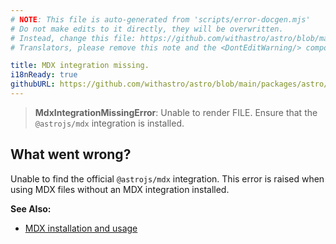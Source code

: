 ```yaml
---
# NOTE: This file is auto-generated from 'scripts/error-docgen.mjs'
# Do not make edits to it directly, they will be overwritten.
# Instead, change this file: https://github.com/withastro/astro/blob/main/packages/astro/src/core/errors/errors-data.ts
# Translators, please remove this note and the <DontEditWarning/> component.

title: MDX integration missing.
i18nReady: true
githubURL: https://github.com/withastro/astro/blob/main/packages/astro/src/core/errors/errors-data.ts
---
```


<DontEditWarning />


> **MdxIntegrationMissingError**: Unable to render FILE. Ensure that the `@astrojs/mdx` integration is installed.

## What went wrong?
Unable to find the official `@astrojs/mdx` integration. This error is raised when using MDX files without an MDX integration installed.

**See Also:**
-  [MDX installation and usage](/vi/guides/integrations-guide/mdx/)


